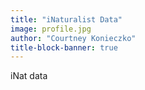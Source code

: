```yaml
---
title: "iNaturalist Data"
image: profile.jpg
author: "Courtney Konieczko"
title-block-banner: true
---
```


iNat data
